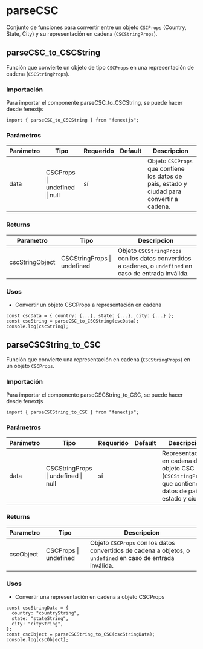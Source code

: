 # parseCSC

Conjunto de funciones para convertir entre un objeto `CSCProps` (Country, State, City) y su representación en cadena (`CSCStringProps`).

## parseCSC_to_CSCString

Función que convierte un objeto de tipo `CSCProps` en una representación de cadena (`CSCStringProps`).

### Importación

Para importar el componente parseCSC_to_CSCString, se puede hacer desde fenextjs

```tsx copy
import { parseCSC_to_CSCString } from "fenextjs";
```

### Parámetros

| Parámetro | Tipo                          | Requerido | Default | Descripcion                                                                                |
| --------- | ----------------------------- | --------- | ------- | ------------------------------------------------------------------------------------------ |
| data      | CSCProps \| undefined \| null | sí        |         | Objeto `CSCProps` que contiene los datos de país, estado y ciudad para convertir a cadena. |

### Returns

| Parametro       | Tipo                        | Descripcion                                                                                             |
| --------------- | --------------------------- | ------------------------------------------------------------------------------------------------------- |
| cscStringObject | CSCStringProps \| undefined | Objeto `CSCStringProps` con los datos convertidos a cadenas, o `undefined` en caso de entrada inválida. |

### Usos

- Convertir un objeto CSCProps a representación en cadena

```tsx copy
const cscData = { country: {...}, state: {...}, city: {...} };
const cscString = parseCSC_to_CSCString(cscData);
console.log(cscString);
```

## parseCSCString_to_CSC

Función que convierte una representación en cadena (`CSCStringProps`) en un objeto `CSCProps`.

### Importación

Para importar el componente parseCSCString_to_CSC, se puede hacer desde fenextjs

```tsx copy
import { parseCSCString_to_CSC } from "fenextjs";
```

### Parámetros

| Parámetro | Tipo                                | Requerido | Default | Descripcion                                                                                                   |
| --------- | ----------------------------------- | --------- | ------- | ------------------------------------------------------------------------------------------------------------- |
| data      | CSCStringProps \| undefined \| null | sí        |         | Representación en cadena de un objeto CSC (`CSCStringProps`) que contiene los datos de país, estado y ciudad. |

### Returns

| Parametro | Tipo                  | Descripcion                                                                                                 |
| --------- | --------------------- | ----------------------------------------------------------------------------------------------------------- |
| cscObject | CSCProps \| undefined | Objeto `CSCProps` con los datos convertidos de cadena a objetos, o `undefined` en caso de entrada inválida. |

### Usos

- Convertir una representación en cadena a objeto CSCProps

```tsx copy
const cscStringData = {
  country: "countryString",
  state: "stateString",
  city: "cityString",
};
const cscObject = parseCSCString_to_CSC(cscStringData);
console.log(cscObject);
```
